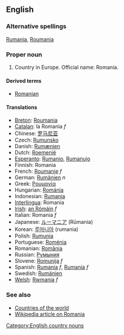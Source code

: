 ==English==
===Alternative spellings===
[[Rumania]], [[Roumania]]

===Proper noun===
# Country in Europe. Official name: Romania.

====Derived terms====
*[[Romanian]]

====Translations====
*[[Breton]]: [[Roumania]]
*[[Catalan]]: la Romania ''f''
*Chinese: [[罗马尼亚]]
*Czech: [[Rumunsko]]
*Danish: [[Rumænien]]
*Dutch: [[Roemenië]]
*[[Esperanto]]: [[Rumanio]], [[Rumanujo]]
*Finnish: Romania
*French: [[Roumanie]] ''f''
*German: [[Rumänien]] ''n''
*Greek: [[Ρουμανία]]
*Hungarian: [[Románia]]
*Indonesian: [[Rumania]]
*[[Interlingua]]: Romania
*[[Irish]]: [[an Rómáin]] ''f''
*Italian: Romania ''f''
*Japanese: [[ルーマニア]] (Rūmania)
*Korean: [[루마니아]] (rumania)
*Polish: [[Rumunia]]
*Portuguese: [[Roménia]]
*Romanian: [[România]]
*Russian: [[Румыния]]
*Slovene: [[Romunija]] ''f''
*Spanish: [[Rumania]] ''f'', [[Rumanía]] ''f''
*Swedish: [[Rumänien]]
*[[Welsh]]: [[Rwmania]] ''f''

===See also===
*[[Countries of the world]]
*[[w:Romania|Wikipedia article on Romania]]
[[Category:English country nouns]]